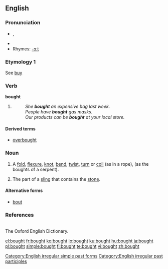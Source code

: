 ==English==

===Pronunciation===
*{{SAMPA|/'bO:t/}}, {{IPA|/'bɔːt/}}
*{{audio|en-us-bought.ogg|Audio (US)}}
*Rhymes: [[Rhymes:English:-ɔːt|-ɔːt]]

===Etymology 1===
See [[buy]]

===Verb===
'''bought'''

# {{past of|''[[buy]]''}}
#: ''She '''bought''' an expensive bag last week.''
#: ''People have '''bought''' gas masks.''
#: ''Our products can be '''bought''' at your local store.''

====Derived terms====
*[[overbought]]

===Noun===
{{en-noun}}

# {{obsolete}} A [[fold]], [[flexure]], [[knot]], [[bend]], [[twist]], [[turn]] or [[coil]] (as in a rope), (as the boughts of a serpent).
# {{obsolete}} The part of a [[sling]] that contains the [[stone]].

====Alternative forms====
* [[bout]]

===References===
{{R:Webster 1913}}<br>
The Oxford English Dictionary.

[[Category:English irregular simple past forms]]
[[Category:English irregular past participles]]

[[el:bought]]
[[fr:bought]]
[[ko:bought]]
[[io:bought]]
[[ku:bought]]
[[hu:bought]]
[[ja:bought]]
[[pl:bought]]
[[simple:bought]]
[[fi:bought]]
[[te:bought]]
[[vi:bought]]
[[zh:bought]]